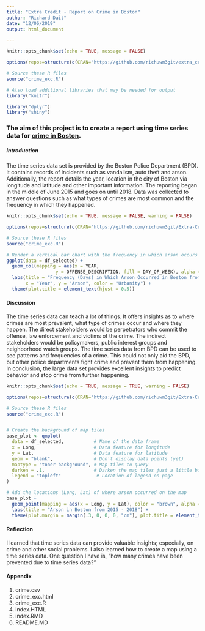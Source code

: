 ```yaml
---
title: "Extra Credit - Report on Crime in Boston"
author: "Richard Dait"
date: "12/06/2019"
output: html_document

---
```


```r

knitr::opts_chunk$set(echo = TRUE, message = FALSE)

options(repos=structure(c(CRAN="https://github.com/richuwm3git/extra_credit")))

# Source these R files
source("crime_exc.R")

# Also load additional libraries that may be needed for output
library("knitr")

library("dplyr")
library("shiny")

```

### The aim of this project is to create a report using time series data for [crime in Boston](https://www.kaggle.com/AnalyzeBoston/crimes-in-boston#crime.csv).


##### **Introduction**
The time series data set is provided by the Boston Police Department (BPD). It contains records of incidents such as vandalism, auto theft and arson. Additionally, the report details the year, location in the city of Boston via longitude and latitude and other important information. The reporting began in the middle of June 2015 and goes on until 2018. Data was collected to answer questions such as what types of crimes are most common and the frequency in which they happened.


```r

knitr::opts_chunk$set(echo = TRUE, message = FALSE, warning = FALSE)

options(repos=structure(c(CRAN="https://github.com/richuwm3git/Extra-Credit---Crime-in-Boston")))

# Source these R files
source("crime_exc.R")

# Render a vertical bar chart with the frequency in which arson occurs by day of the week 
ggplot(data = df_selected) +
  geom_col(mapping = aes(x = YEAR,
                  y = OFFENSE_DESCRIPTION, fill = DAY_OF_WEEK), alpha = .8) + 
  labs(title = "Frequency (Days) in Which Arson Occurred in Boston from 2015 - 2018", 
       x = "Year", y = "Arson", color = "Urbanity") +
  theme(plot.title = element_text(hjust = 0.5))
```

#### **Discussion**
The time series data can teach a lot of things. It offers insights as to where crimes are most prevalent, what type of crimes occur and where they happen. The direct stakeholders would be perpetrators who commit the offense, law enforcement and victims of the crime. The indirect stakeholders would be policymakers, public interest groups and neighborhood watch groups. The time series data from BPD can be used to see patterns and frequencies of a crime. This could not only aid the BPD, but other police departments fight crime and prevent them from happening. In conclusion, the large data set provides excellent insights to predict behavior and stop crime from further happening.


```r

knitr::opts_chunk$set(echo = TRUE, message = TRUE, warning = FALSE)

options(repos=structure(c(CRAN="https://github.com/richuwm3git/Extra-Credit---Crime-in-Boston")))

# Source these R files
source("crime_exc.R")


# Create the background of map tiles
base_plot <- qmplot(
  data = df_selected,           # Name of the data frame
  x = Long,                     # Data feature for longitude
  y = Lat,                      # Data feature for latitude
  geom = "blank",               # Don't display data points (yet)
  maptype = "toner-background", # Map tiles to query
  darken = .1,                  # Darken the map tiles just a little bit
  legend = "topleft"             # Location of legend on page
)

# Add the locations (Long, Lat) of where arson occurred on the map
base_plot +
  geom_point(mapping = aes(x = Long, y = Lat), color = "brown", alpha = .9) +
  labs(title = "Arson in Boston from 2015 - 2018") +
  theme(plot.margin = margin(.3, 0, 0, 0, "cm"), plot.title = element_text(hjust = 0.5))

```

#### **Reflection**
I learned that time series data can provide valuable insights; especially, on crime and other social problems. I also learned how to create a map using a time series data. One question I have is, "how many crimes have been prevented due to time series data?"

#### **Appendix**
1. crime.csv
2. crime_exc.html
3. crime_exc.R
4. index.HTML
5. index.RMD
6. README.MD